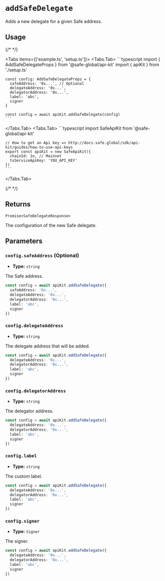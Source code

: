 
# `addSafeDelegate`

Adds a new delegate for a given Safe address.

## Usage

{/* <!-- vale off --> */}

<Tabs items={['example.ts', 'setup.ts']}>
  <Tabs.Tab>
    ```typescript
    import { AddSafeDelegateProps } from '@safe-global/api-kit'
    import { apiKit } from './setup.ts'

    const config: AddSafeDelegateProps = {
      safeAddress: '0x...', // Optional
      delegateAddress: '0x...',
      delegatorAddress: '0x...',
      label: 'abc',
      signer
    }

    const config = await apiKit.addSafeDelegate(config)
    ```
  </Tabs.Tab>
  <Tabs.Tab>
    ```typescript
    import SafeApiKit from '@safe-global/api-kit'

    // How to get an Api key => http://docs.safe.global/sdk/api-kit/guides/how-to-use-api-keys
    export const apiKit = new SafeApiKit({
      chainId: 1n, // Mainnet
      txServiceApiKey: 'YOU_API_KEY'
    })
    ```
  </Tabs.Tab>
</Tabs>

{/* <!-- vale on --> */}

## Returns

`Promise<SafeDelegateResponse>`

The configuration of the new Safe delegate.

## Parameters

### `config.safeAddress` (Optional)

- **Type:** `string`

The Safe address.

```typescript focus=2
const config = await apiKit.addSafeDelegate({
  safeAddress: '0x...',
  delegateAddress: '0x...',
  delegatorAddress: '0x...',
  label: 'abc',
  signer
})
```

### `config.delegateAddress`

- **Type:** `string`

The delegate address that will be added.

```typescript focus=2
const config = await apiKit.addSafeDelegate({
  delegateAddress: '0x...',
  delegatorAddress: '0x...',
  label: 'abc',
  signer
})
```

### `config.delegatorAddress`

- **Type:** `string`

The delegator address.

```typescript focus=3
const config = await apiKit.addSafeDelegate({
  delegateAddress: '0x...',
  delegatorAddress: '0x...',
  label: 'abc',
  signer
})
```

### `config.label`

- **Type:** `string`

The custom label.

```typescript focus=4
const config = await apiKit.addSafeDelegate({
  delegateAddress: '0x...',
  delegatorAddress: '0x...',
  label: 'abc',
  signer
})
```

### `config.signer`

- **Type:** `Signer`

The signer.

```typescript focus=5
const config = await apiKit.addSafeDelegate({
  delegateAddress: '0x...',
  delegatorAddress: '0x...',
  label: 'abc',
  signer
})
```
